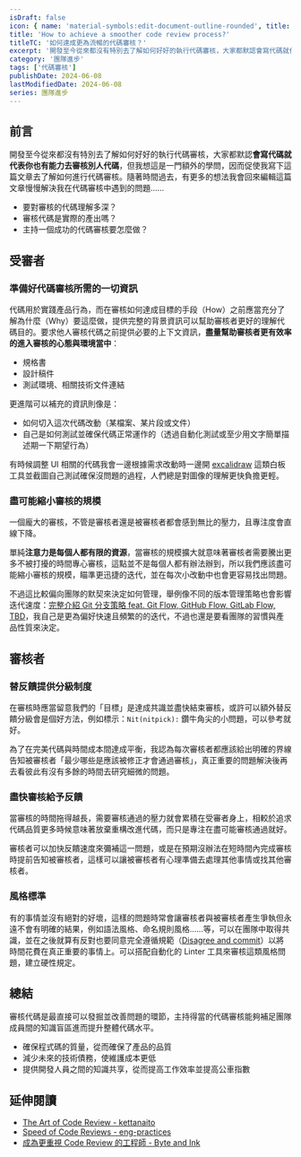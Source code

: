 ```yaml
---
isDraft: false
icon: { name: 'material-symbols:edit-document-outline-rounded', title: '文件符號' }
title: 'How to achieve a smoother code review process?'
titleTC: '如何達成更為流暢的代碼審核？'
excerpt: '開發至今從來都沒有特別去了解如何好好的執行代碼審核，大家都默認會寫代碼就代表你也有能力去審核別人代碼，但我想這是一門額外的學問，因而促使我寫下這篇文章去了解如何進行代碼審核。審核代碼是最直接可以發掘並改善問題的環節，主持得當的代碼審核能夠補足團隊成員間的知識盲區進而提升整體代碼水平。'
category: '團隊進步'
tags: ['代碼審核']
publishDate: 2024-06-08
lastModifiedDate: 2024-06-08
series: 團隊進步
---
```


## 前言

開發至今從來都沒有特別去了解如何好好的執行代碼審核，大家都默認**會寫代碼就代表你也有能力去審核別人代碼**，但我想這是一門額外的學問，因而促使我寫下這篇文章去了解如何進行代碼審核。隨著時間過去，有更多的想法我會回來編輯這篇文章慢慢解決我在代碼審核中遇到的問題……

- 要對審核的代碼理解多深？
- 審核代碼是實際的產出嗎？
- 主持一個成功的代碼審核要怎麼做？

## 受審者

### 準備好代碼審核所需的一切資訊

代碼用於實踐產品行為，而在審核如何達成目標的手段（How）之前應當充分了解為什麼（Why）要這麼做，提供完整的背景資訊可以幫助審核者更好的理解代碼目的。要求他人審核代碼之前提供必要的上下文資訊，**盡量幫助審核者更有效率的進入審核的心態與環境當中**：

- 規格書
- 設計稿件
- 測試環境、相關技術文件連結

更進階可以補充的資訊則像是：

- 如何切入這次代碼改動（某檔案、某片段或文件）
- 自己是如何測試並確保代碼正常運作的（透過自動化測試或至少用文字簡單描述期一下期望行為）

有時候調整 UI 相關的代碼我會一邊根據需求改動時一邊開 [excalidraw](https://excalidraw.com/) 這類白板工具並截圖自己測試確保沒問題的過程，人們總是對圖像的理解更快負擔更輕。

### 盡可能縮小審核的規模

一個龐大的審核，不管是審核者還是被審核者都會感到無比的壓力，且專注度會直線下降。

單純**注意力是每個人都有限的資源**，當審核的規模擴大就意味著審核者需要騰出更多不被打擾的時間專心審核，這點並不是每個人都有辦法辦到，所以我們應該盡可能縮小審核的規模，瞄準更迅捷的迭代，並在每次小改動中也會更容易找出問題。

不過這比較偏向團隊的默契來決定如何管理，舉例像不同的版本管理策略也會影響迭代速度：[完整介紹 Git 分支策略 feat. Git Flow, GitHub Flow, GitLab Flow, TBD](/post/trunk-based-development/)，我自己是更為偏好快速且頻繁的的迭代，不過也還是要看團隊的習慣與產品性質來決定。

## 審核者

### 替反饋提供分級制度

在審核時應當留意我們的「目標」是達成共識並盡快結束審核，或許可以額外替反饋分級會是個好方法，例如標示：`Nit(nitpick):` 鑽牛角尖的小問題，可以參考就好。

為了在完美代碼與時間成本間達成平衡，我認為每次審核者都應該給出明確的界線告知被審核者「最少哪些是應該被修正才會通過審核」，真正重要的問題解決後再去看彼此有沒有多餘的時間去研究細微的問題。

### 盡快審核給予反饋

當審核的時間拖得越長，需要審核通過的壓力就會累積在受審者身上，相較於追求代碼品質更多時候意味著放棄重構改進代碼，而只是專注在盡可能審核通過就好。

審核者可以加快反饋速度來彌補這一問題，或是在預期沒辦法在短時間內完成審核時提前告知被審核者，這樣可以讓被審核者有心理準備去處理其他事情或找其他審核者。

### 風格標準

有的事情並沒有絕對的好壞，這樣的問題時常會讓審核者與被審核者產生爭執但永遠不會有明確的結果，例如語法風格、命名規則風格……等，可以在團隊中取得共識，並在之後就算有反對也要同意完全遵循規範（[Disagree and commit](https://en.wikipedia.org/wiki/Disagree_and_commit)）以將時間花費在真正重要的事情上。可以搭配自動化的 Linter 工具來審核這類風格問題，建立硬性規定。

## 總結

審核代碼是最直接可以發掘並改善問題的環節，主持得當的代碼審核能夠補足團隊成員間的知識盲區進而提升整體代碼水平。

- 確保程式碼的質量，從而確保了產品的品質
- 減少未來的技術債務，使維護成本更低
- 提供開發人員之間的知識共享，從而提高工作效率並提高公車指數

## 延伸閱讀

- [The Art of Code Review - kettanaito](https://kettanaito.com/blog/the-art-of-code-review)
- [Speed of Code Reviews - eng-practices](https://google.github.io/eng-practices/review/reviewer/speed.html)
- [成為更重視 Code Review 的工程師 - Byte and Ink](https://minglunwu.com/notes/2024/code_review.html/)
